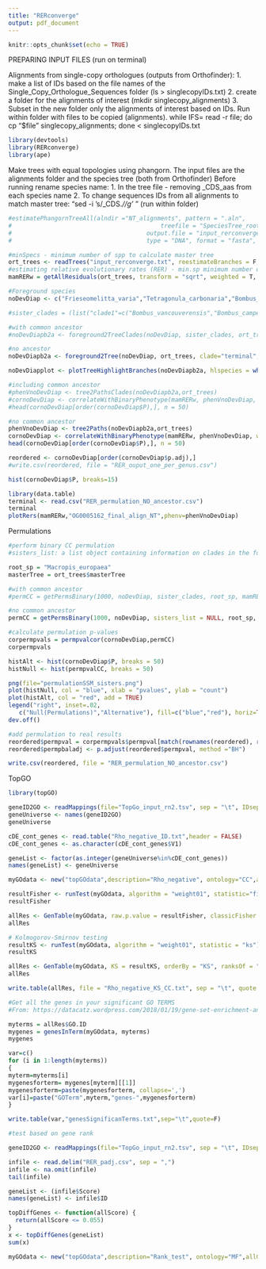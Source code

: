```yaml
---
title: "RERconverge"
output: pdf_document
---
```


```r
knitr::opts_chunk$set(echo = TRUE)
```

PREPARING INPUT FILES (run on terminal)

Alignments from single-copy orthologues (outputs from Orthofinder):
  1. make a list of IDs based on the file names of the Single_Copy_Orthologue_Sequences folder (ls > singlecopyIDs.txt)
  2. create a folder for the alignments of interest (mkdir singlecopy_alignments)
  3. Subset in the new folder only the alignments of interest based on IDs. Run within folder with files to be copied (alignments).
        while IFS= read -r file; do cp "$file" singlecopy_alignments; done < singlecopyIDs.txt
        
```r
library(devtools)
library(RERconverge)
library(ape)
```

Make trees with equal topologies using phangorn. The input files are the alignments folder and the species tree (both from Orthofinder)
Before running rename species name: 
  1. In the tree file - removing _CDS_aas from each species name
  2. To change sequences IDs from all alignments to match master tree: "sed -i 's/_CDS.*//g' *" (run within folder)
```r
#estimatePhangornTreeAll(alndir ="NT_alignments", pattern = ".aln",
#                                          treefile = "SpeciesTree_rooted_mesquite.txt", 
#                                      output.file = "input_rerconverge.txt", submodel = "GTR",
#                                      type = "DNA", format = "fasta", k = 4)
```

```r
#minSpecs - minimum number of spp to calculate master tree
ort_trees <- readTrees("input_rerconverge.txt", reestimateBranches = F, minSpecs = 27) 
#estimating relative evolutionary rates (RER) - min.sp minimum number of spp to compute RER
mamRERw = getAllResiduals(ort_trees, transform = "sqrt", weighted = T, scale = T, min.sp = 16)
```

```r
#Foreground species
noDevDiap <- c("Frieseomelitta_varia","Tetragonula_carbonaria","Bombus_campestris","Megalopta_genalis","Halictus_rubicundus","Lasioglossum_morio","Sphecodes_monilicornis","Lasioglossum_leucozonium","Augochlora_pura","Augochlorella_aurata","Apis_mellifera","Bombus_vancouverensis","Ceratina_calcarata","Euglossa_dilemma","Melipona_quadrifasciata","Andrena_dorsata","Agapostemon_virescens")

#sister_clades = (list("clade1"=c("Bombus_vancouverensis","Bombus_campestris","Melipona_quadrifasciata","Frieseomelitta_varia","Tetragonula_carbonaria","Apis_mellifera"), "clade2" =c("Lasioglossum_leucozonium","Lasioglossum_morio","Halictus_rubicundus","Sphecodes_monilicornis","Agapostemon_virescens","Augochlora_pura","Augochlorella_aurata","Megalopta_genalis")))

#with common ancestor
#noDevDiapb2a <- foreground2TreeClades(noDevDiap, sister_clades, ort_trees)

#no ancestor
noDevDiapb2a <- foreground2Tree(noDevDiap, ort_trees, clade="terminal", weighted = "F", transition = "unidirectional")

noDevDiapplot <- plotTreeHighlightBranches(noDevDiapb2a, hlspecies = which(noDevDiapb2a$edge.length==1), hlcols="blue", main="Loss of developmental diapause")
```

```r
#including common ancestor
#phenVnoDevDiap <- tree2PathsClades(noDevDiapb2a,ort_trees)
#cornoDevDiap <- correlateWithBinaryPhenotype(mamRERw, phenVnoDevDiap, weighted = "auto")
#head(cornoDevDiap[order(cornoDevDiap$P),], n = 50)

#no common ancestor
phenVnoDevDiap <- tree2Paths(noDevDiapb2a,ort_trees)
cornoDevDiap <- correlateWithBinaryPhenotype(mamRERw, phenVnoDevDiap, weighted = "auto")
head(cornoDevDiap[order(cornoDevDiap$P),], n = 50)

reordered <- cornoDevDiap[order(cornoDevDiap$p.adj),]
#write.csv(reordered, file = "RER_ouput_one_per_genus.csv")

hist(cornoDevDiap$P, breaks=15)

```

```r
library(data.table)
terminal <- read.csv("RER_permulation_NO_ancestor.csv")
terminal
plotRers(mamRERw,"OG0005162_final_align_NT",phenv=phenVnoDevDiap)
```

Permulations
```r
#perform binary CC permulation
#sisters_list: a list object containing information on clades in the foreground set (pairs of sister species), specifically the pair(s) of "sister species" that branch out from the same ancestor

root_sp = "Macropis_europaea"
masterTree = ort_trees$masterTree

#with common ancestor
#permCC = getPermsBinary(1000, noDevDiap, sister_clades, root_sp, mamRERw, ort_trees, masterTree, permmode="cc")

#no common ancestor
permCC = getPermsBinary(1000, noDevDiap, sisters_list = NULL, root_sp, mamRERw, ort_trees, masterTree, permmode="cc")

#calculate permulation p-values
corpermpvals = permpvalcor(cornoDevDiap,permCC)
corpermpvals

histAlt <- hist(cornoDevDiap$P, breaks = 50)
histNull <- hist(permpvalCC, breaks = 50)

png(file="permulationSSM_sisters.png")
plot(histNull, col = "blue", xlab = "pvalues", ylab = "count")
plot(histAlt, col = "red", add = TRUE)
legend("right", inset=.02,
   c("Null(Permulations)","Alternative"), fill=c("blue","red"), horiz=TRUE, cex=0.8)
dev.off()

#add permulation to real results
reordered$permpval = corpermpvals$permpval[match(rownames(reordered), rownames(corpermpvals))]
reordered$permpbaladj <- p.adjust(reordered$permpval, method ="BH")

write.csv(reordered, file = "RER_permulation_NO_ancestor.csv")
```

TopGO
```r
library(topGO)

geneID2GO <- readMappings(file="TopGo_input_rn2.tsv", sep = "\t", IDsep = ",")
geneUniverse <- names(geneID2GO)
geneUniverse

cDE_cont_genes <- read.table("Rho_negative_ID.txt",header = FALSE)
cDE_cont_genes <- as.character(cDE_cont_genes$V1)

geneList <- factor(as.integer(geneUniverse%in%cDE_cont_genes))
names(geneList) <- geneUniverse

myGOdata <- new("topGOdata",description="Rho_negative", ontology="CC",allGenes=geneList, annot = annFUN.gene2GO, gene2GO = geneID2GO)

resultFisher <- runTest(myGOdata, algorithm = "weight01", statistic="fisher")
resultFisher

allRes <- GenTable(myGOdata, raw.p.value = resultFisher, classicFisher = resultFisher, orderBy = "classicFisher", ranksOf = "classicFisher", topNodes = 20)
allRes

# Kolmogorov-Smirnov testing
resultKS <- runTest(myGOdata, algorithm = "weight01", statistic = "ks")
resultKS

allRes <- GenTable(myGOdata, KS = resultKS, orderBy = "KS", ranksOf = "KS", topNodes = 20)
allRes

write.table(allRes, file = "Rho_negative_KS_CC.txt", sep = "\t", quote = FALSE, row.names = F)

#Get all the genes in your significant GO TERMS
#From: https://datacatz.wordpress.com/2018/01/19/gene-set-enrichment-analysis-with-topgo-part-1/

myterms = allRes$GO.ID 
mygenes = genesInTerm(myGOdata, myterms)
mygenes

var=c()
for (i in 1:length(myterms))
{
myterm=myterms[i]
mygenesforterm= mygenes[myterm][[1]]
mygenesforterm=paste(mygenesforterm, collapse=',')
var[i]=paste("GOTerm",myterm,"genes-",mygenesforterm)
}

write.table(var,"genesSignificanTerms.txt",sep="\t",quote=F)

#test based on gene rank

geneID2GO <- readMappings(file="TopGo_input_rn2.tsv", sep = "\t", IDsep = ",")

infile <- read.delim("RER_padj.csv", sep = ",")
infile <- na.omit(infile)
tail(infile) 

geneList <- (infile$Score)
names(geneList) <- infile$ID

topDiffGenes <- function(allScore) {
  return(allScore <= 0.055)
}
x <- topDiffGenes(geneList)
sum(x)

myGOdata <- new("topGOdata",description="Rank_test", ontology="MF",allGenes=geneList, geneSel = topDiffGenes, annot = annFUN.gene2GO, gene2GO = geneID2GO)

```
